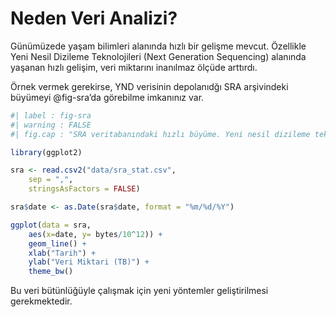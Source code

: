 # Neden Veri Analizi?

Günümüzede yaşam bilimleri alanında hızlı bir gelişme mevcut. Özellikle Yeni Nesil Dizileme Teknolojileri (Next Generation Sequencing) alanında yaşanan hızlı gelişim, veri miktarını inanılmaz ölçüde arttırdı.

Örnek vermek gerekirse, YND verisinin depolanıdğı SRA arşivindeki büyümeyi @fig-sra'da görebilme imkanınız var. 

```r
#| label : fig-sra
#| warning : FALSE
#| fig.cap : "SRA veritabanındaki hızlı büyüme. Yeni nesil dizileme teknolojilerinde yaşanan hızlı gelişmeler sayesinde, SRA veritanının güncel büyüklüğü 20bin Terabaytı aşmış durumdadır (erişim tarihi 16/02/2022)"

library(ggplot2)

sra <- read.csv2("data/sra_stat.csv", 
    sep = ",", 
    stringsAsFactors = FALSE)

sra$date <- as.Date(sra$date, format = "%m/%d/%Y")

ggplot(data = sra, 
    aes(x=date, y= bytes/10^12)) + 
    geom_line() + 
    xlab("Tarih") + 
    ylab("Veri Miktari (TB)") + 
    theme_bw()
```

Bu veri bütünlüğüyle çalışmak için yeni yöntemler geliştirilmesi gerekmektedir. 

